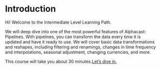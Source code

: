 # Introduction
 
Hi! Welcome to the Intermediate Level Learning Path. 

We will deep dive into one of the most powerful features of Alphacast: Pipelines. With pipelines, you can transform the data every time it is updated and have it ready to use. We will cover basic data transformations and reshapes, including filtering and renamings, changes in time frequency and interpolations, seasonal adjustment, changing currencies, and more.

This course will take you about 30 minutes.[Let’s dive in.](https://auth.alphacast.io/u/login?state=hKFo2SBnTmpfaElUczNpd2pLOTJkQ1I1SG5YRnpZakoyYXN4NqFur3VuaXZlcnNhbC1sb2dpbqN0aWTZIGY0c1Y0R1YxMU00WkhQaDk3QkpnMEl3dVJYNEozTW5Co2NpZNkgWXhpYkFCZmVBWWVzNlgxaWo4MHdIV3pKaFd6RE5TRE8)

